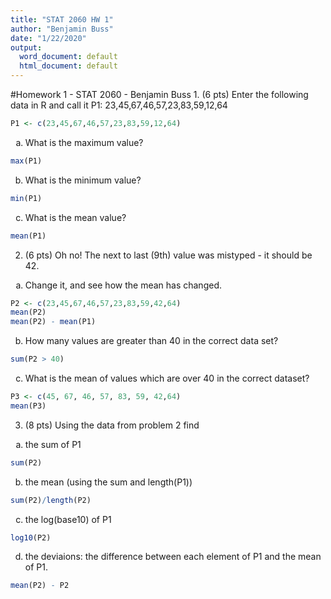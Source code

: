 ---
title: "STAT 2060 HW 1"
author: "Benjamin Buss"
date: "1/22/2020"
output:
  word_document: default
  html_document: default
---
#Homework 1 - STAT 2060 - Benjamin Buss
1. (6 pts) Enter the following data in R and call it P1:
23,45,67,46,57,23,83,59,12,64

```{r}
P1 <- c(23,45,67,46,57,23,83,59,12,64)
```

a. What is the maximum value?
```{r}
max(P1)
```

b. What is the minimum value?
```{r}
min(P1)
```

c. What is the mean value?
```{r}
mean(P1)
```

2. (6 pts) Oh no! The next to last (9th) value was mistyped - it should be 42.
a. Change it, and see how the mean has changed.
```{r}
P2 <- c(23,45,67,46,57,23,83,59,42,64)
mean(P2)
mean(P2) - mean(P1)
```

b. How many values are greater than 40 in the correct data set?
```{r}
sum(P2 > 40)
```


c. What is the mean of values which are over 40 in the correct dataset?
```{r}
P3 <- c(45, 67, 46, 57, 83, 59, 42,64)
mean(P3)
```


3. (8 pts) Using the data from problem 2 find
a. the sum of P1
```{r}
sum(P2)
```

b. the mean (using the sum and length(P1))
```{r}
sum(P2)/length(P2)
```

c. the log(base10) of P1
```{r}
log10(P2)
```

d. the deviaions: the difference between each element of P1 and the mean of P1.
```{r}
mean(P2) - P2
```

